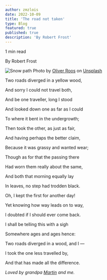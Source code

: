 ```yaml
---
author: zmzlois
date: 2022-10-09
title: 'The road not taken'
type: Blog
featured: true
published: true
description: 'By Robert Frost'
---
```


1 min read

By Robert Frost

![Snow path](https://miro.medium.com/v2/resize:fit:4800/0*fGSwVGn4dgkLxcsj)
Photo by [Oliver Roos](https://unsplash.com/@fairfilter?utm_source=medium&utm_medium=referral) on [Unsplash](https://unsplash.com?utm_source=medium&utm_medium=referral)

Two roads diverged in a yellow wood,

And sorry I could not travel both,

And be one traveller, long I stood

And looked down one as far as I could

To where it bent in the undergrowth;

Then took the other, as just as fair,

And having perhaps the better claim,

Because it was grassy and wanted wear;

Though as for that the passing there

Had worn them really about the same,

And both that morning equally lay

In leaves, no step had trodden black.

Oh, I kept the first for another day!

Yet knowing how way leads on to way,

I doubted if I should ever come back.

I shall be telling this with a sigh

Somewhere ages and ages hence:

Two roads diverged in a wood, and I —

I took the one less travelled by,

And that has made all the difference.

_Loved by grandpa_ [_Martin_](https://www.linkedin.com/in/martinbloom/) _and me._
